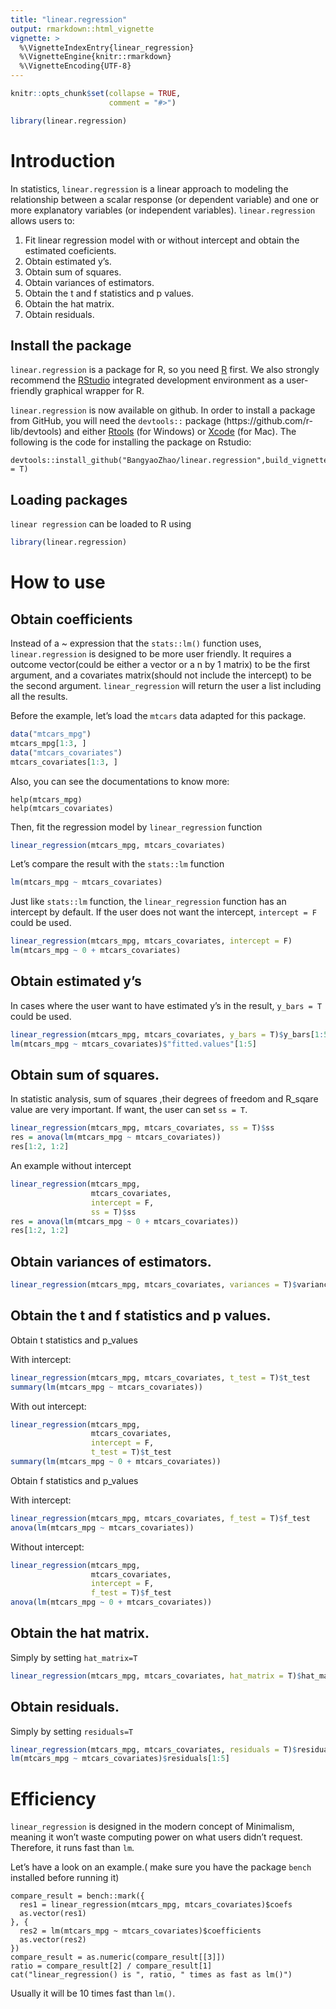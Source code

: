 ```yaml
---
title: "linear.regression"
output: rmarkdown::html_vignette
vignette: >
  %\VignetteIndexEntry{linear_regression}
  %\VignetteEngine{knitr::rmarkdown}
  %\VignetteEncoding{UTF-8}
---
```


```r
knitr::opts_chunk$set(collapse = TRUE,
                      comment = "#>")
```

```r
library(linear.regression)
```

# Introduction


In statistics, `linear.regression` is a linear approach to modeling the relationship between a scalar response (or dependent variable) and one or more explanatory variables (or independent variables). `linear.regression` allows users to: 

1. Fit linear regression model with or without intercept and obtain the estimated coeficients. 
2. Obtain estimated y's.
3. Obtain sum of squares. 
4. Obtain variances of estimators.
5. Obtain the t and f statistics and p values.
6. Obtain the hat matrix. 
7. Obtain residuals. 


## Install the package
`linear.regression` is a package for R, so you need [R](https://cloud.r-project.org/) first. We also strongly recommend the [RStudio](https://www.rstudio.com/products/rstudio/download/) integrated development environment as a user-friendly graphical wrapper for R.

`linear.regression` is now available on github. In order to install a package from GitHub, you will need the `devtools::` package (https://github.com/r-lib/devtools) and either [Rtools](https://cran.r-project.org/bin/windows/Rtools/) (for Windows) or [Xcode](https://developer.apple.com/xcode/) (for Mac). The following is the code for installing the package on Rstudio:
```
devtools::install_github("BangyaoZhao/linear.regression",build_vignettes = T)
```
## Loading packages
`linear regression` can be loaded to R using
```r
library(linear.regression)
```

# How to use

## Obtain coefficients
Instead of a ~ expression that the `stats::lm()` function uses, `linear.regression` is designed to be more user friendly. It requires a outcome vector(could be either a vector or a n by 1 matrix) to be the first argument, and a covariates matrix(should not include the intercept) to be the second argument. `linear_regression` will return the user a list including all the results. 

Before the example, let's load the `mtcars` data adapted for this package.
```r
data("mtcars_mpg")
mtcars_mpg[1:3, ]
data("mtcars_covariates")
mtcars_covariates[1:3, ]
```

Also, you can see the documentations to know more:
```
help(mtcars_mpg)
help(mtcars_covariates)
```


Then, fit the regression model by `linear_regression` function

```r
linear_regression(mtcars_mpg, mtcars_covariates)
```

Let's compare the result with the `stats::lm` function

```r
lm(mtcars_mpg ~ mtcars_covariates)
```

Just like `stats::lm` function, the `linear_regression` function has an intercept by default. If the user does not want the intercept, `intercept = F` could be used. 

```r
linear_regression(mtcars_mpg, mtcars_covariates, intercept = F)
lm(mtcars_mpg ~ 0 + mtcars_covariates)
```

## Obtain estimated y's

In cases where the user want to have estimated y's in the result, `y_bars = T` could be used. 

```r
linear_regression(mtcars_mpg, mtcars_covariates, y_bars = T)$y_bars[1:5, ]
lm(mtcars_mpg ~ mtcars_covariates)$"fitted.values"[1:5]
```

## Obtain sum of squares. 

In statistic analysis, sum of squares ,their degrees of freedom and R_sqare value are very important. If want, the user can set `ss = T`.

```r
linear_regression(mtcars_mpg, mtcars_covariates, ss = T)$ss
res = anova(lm(mtcars_mpg ~ mtcars_covariates))
res[1:2, 1:2]
```

An example without intercept

```r
linear_regression(mtcars_mpg,
                  mtcars_covariates,
                  intercept = F,
                  ss = T)$ss
res = anova(lm(mtcars_mpg ~ 0 + mtcars_covariates))
res[1:2, 1:2]
```

## Obtain variances of estimators.
```r
linear_regression(mtcars_mpg, mtcars_covariates, variances = T)$variances
```
## Obtain the t and f statistics and p values.

Obtain t statistics and p_values

With intercept:

```r
linear_regression(mtcars_mpg, mtcars_covariates, t_test = T)$t_test
summary(lm(mtcars_mpg ~ mtcars_covariates))
```

With out intercept:

```r
linear_regression(mtcars_mpg,
                  mtcars_covariates,
                  intercept = F,
                  t_test = T)$t_test
summary(lm(mtcars_mpg ~ 0 + mtcars_covariates))
```

Obtain f statistics and p_values

With intercept:

```r
linear_regression(mtcars_mpg, mtcars_covariates, f_test = T)$f_test
anova(lm(mtcars_mpg ~ mtcars_covariates))
```

Without intercept:

```r
linear_regression(mtcars_mpg,
                  mtcars_covariates,
                  intercept = F,
                  f_test = T)$f_test
anova(lm(mtcars_mpg ~ 0 + mtcars_covariates))
```

## Obtain the hat matrix. 

Simply by setting `hat_matrix=T`

```r
linear_regression(mtcars_mpg, mtcars_covariates, hat_matrix = T)$hat_matrix[1:3, 1:3]
```

## Obtain residuals.

Simply by setting `residuals=T`
```r
linear_regression(mtcars_mpg, mtcars_covariates, residuals = T)$residuals[1:5, ]
lm(mtcars_mpg ~ mtcars_covariates)$residuals[1:5]
```

# Efficiency

`linear_regression` is designed in the modern concept of Minimalism, meaning it won't waste computing power on what users didn't request. Therefore, it runs fast than `lm`.

Let's have a look on an example.( make sure you have the package `bench` installed before running it)

```
compare_result = bench::mark({
  res1 = linear_regression(mtcars_mpg, mtcars_covariates)$coefs
  as.vector(res1)
}, {
  res2 = lm(mtcars_mpg ~ mtcars_covariates)$coefficients
  as.vector(res2)
})
compare_result = as.numeric(compare_result[[3]])
ratio = compare_result[2] / compare_result[1]
cat("linear_regression() is ", ratio, " times as fast as lm()")
```

Usually it will be 10 times fast than `lm()`.









